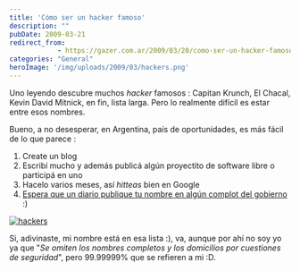 ```yaml
---
title: 'Cómo ser un hacker famoso'
description: ""
pubDate: 2009-03-21
redirect_from: 
            - https://gazer.com.ar/2009/03/20/como-ser-un-hacker-famoso/
categories: "General"
heroImage: '/img/uploads/2009/03/hackers.png'
---
```

Uno leyendo descubre muchos _hacker_ famosos : Capitan Krunch, El Chacal, Kevin David Mitnick, en fin, lista larga. Pero lo realmente difícil es estar entre esos nombres.

Bueno, a no desesperar, en Argentina, país de oportunidades, es más fácil de lo que parece :

1. Create un blog
2. Escribí mucho y además publicá algún proyectito de software libre o participá en uno
3. Hacelo varios meses, así _hitteas_ bien en Google
4. [Espera que un diario publique tu nombre en algún complot del gobierno](http://www.periodicotribuna.com.ar/Articulo.asp?Articulo=2327#) :)

[![](/img/uploads/2009/03/hackers.png "hackers")](/img/uploads/2009/03/hackers.png)

Si, adivinaste, mi nombre está en esa lista :), va, aunque por ahí no soy yo ya que "_Se omiten los nombres completos y los domicilios por cuestiones de seguridad_", pero 99.99999% que se refieren a mi :D.
